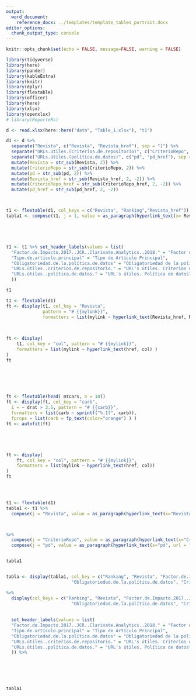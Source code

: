 ```yaml
---
output:
  word_document:
    reference_docx: ../templates/template_tables_portrait.docx
editor_options: 
  chunk_output_type: console
---
```


```r
knitr::opts_chunk$set(echo = FALSE, message=FALSE, warning = FALSE)
```

```r
library(tidyverse)
library(here)
library(pander)
library(kableExtra)
library(knitr)
library(dplyr)
library(flextable)
library(officer)
library(here)
library(xlsx)
library(openxlsx)
# library(ReporteRs)
```

```r
d <- read.xlsx(here::here("data", "Table_1.xlsx"), "t1")

d1 <- d %>% 
  separate("Revista", c("Revista", "Revista_href"), sep = "]") %>%
  separate("URLs.útiles.(criterios.de.repositorio)", c("CriterioRepo", "CriterioRepo_href"), sep = "]") %>% 
  separate("URLs.útiles.(política.de.datos)", c("pd", "pd_href"), sep = "]") %>% 
  mutate(Revista = str_sub(Revista, 2)) %>% 
  mutate(CriterioRepo = str_sub(CriterioRepo, 2)) %>% 
  mutate(pd = str_sub(pd, 2)) %>% 
  mutate(Revista_href = str_sub(Revista_href, 2, -2)) %>% 
  mutate(CriterioRepo_href = str_sub(CriterioRepo_href, 2, -2)) %>% 
  mutate(pd_href = str_sub(pd_href, 2, -2))  



t1 <- flextable(d1, col_keys = c("Revista", "Ranking","Revista_href"))
tabla1 <- compose(t1, j = 1, value = as_paragraph(hyperlink_text(x= Revista, url = Revista_href))) 





t1 <- t1 %>% set_header_labels(values = list(
  "Factor.de.Impacto.2017..JCR..Clarivate.Analytics..2018." = "Factor de Impacto ^1",
  "Tipo.de.artículo.principal" = "Tipo de Artículo Principal",
  "Obligatoriedad.de.la.política.de.datos" = "Obligatoriedad de la política de datos",
  "URLs.útiles..criterios.de.repositorio." = "URL's útiles. Criterios de repositorio",
  "URLs.útiles..política.de.datos." = "URL's útiles. Política de datos"
  ))

t1 

t1 <- flextable(d1)
ft <- display(t1, col_key = "Revista", 
              pattern = "# {{mylink}}",
              formatters = list(mylink ~ hyperlink_text(Revista_href, Revista)))

              
              
ft <- display(
    t1, col_key = "col", pattern = "# {{mylink}}",
    formatters = list(mylink ~ hyperlink_text(href, col) )
)
ft 




              

ft <- flextable(head( mtcars, n = 10))
ft <- display(ft, col_key = "carb",
  i = ~ drat > 3.5, pattern = "# {{carb}}",
  formatters = list(carb ~ sprintf("%.1f", carb)),
  fprops = list(carb = fp_text(color="orange") ) )
ft <- autofit(ft)





ft <- display(
    ft, col_key = "col", pattern = "# {{mylink}}",
    formatters = list(mylink ~ hyperlink_text(href, col))
)
ft 


  

t1 <- flextable(d1)
tabla1 <- t1 %>% 
  compose(j = "Revista", value = as_paragraph(hyperlink_text(x="Revista", url = "Revista_href"))) 



%>% 
  compose(j = "CriterioRepo", value = as_paragraph(hyperlink_text(x="CriterioRepo", url = "CriterioRepo_href"))) %>% 
  compose(j = "pd", value = as_paragraph(hyperlink_text(x="pd", url = "pd_href"))) 


tabla1


tabla <- display(tabla1, col_key = c("Ranking", "Revista", "Factor.de.Impacto.2017..JCR..Clarivate.Analytics..2018.",
                         "Obligatoriedad.de.la.política.de.datos", "CriterioRepo", "pd"))

%>% 
  display(col_keys = c("Ranking", "Revista", "Factor.de.Impacto.2017..JCR..Clarivate.Analytics..2018.",
                         "Obligatoriedad.de.la.política.de.datos", "CriterioRepo", "pd"))
  
              
  set_header_labels(values = list(
  "Factor.de.Impacto.2017..JCR..Clarivate.Analytics..2018." = "Factor de Impacto ^1",
  "Tipo.de.artículo.principal" = "Tipo de Artículo Principal",
  "Obligatoriedad.de.la.política.de.datos" = "Obligatoriedad de la política de datos",
  "URLs.útiles..criterios.de.repositorio." = "URL's útiles. Criterios de repositorio",
  "URLs.útiles..política.de.datos." = "URL's útiles. Política de datos"
  )) %>% 






tabla1

  
```




